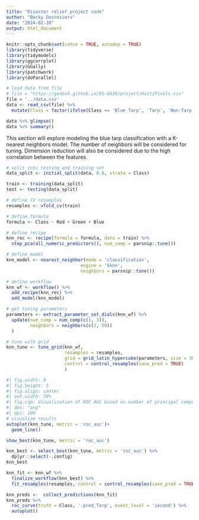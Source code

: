 ```yaml
---
title: "Disaster relief project code"
author: "Becky Desrosiers"
date: "2024-02-20"
output: html_document
---
```



```r
knitr::opts_chunk$set(cahce = TRUE, autodep = TRUE)
library(tidyverse)
library(tidymodels)
library(ggcorrplot)
library(GGally)
library(patchwork)
library(doParallel)
```

```r
# load data from file
# file = "https://gedeck.github.io/DS-6030/project/HaitiPixels.csv"
file = '../data.csv'
data <- read_csv(file) %>% 
  mutate(Class = factor(ifelse(Class == 'Blue Tarp', 'Tarp', 'Non-Tarp')))

data %>% glimpse()
data %>% summary()
```


This section will explore modeling the blue tarp classification with a K-nearest neighbors model. The number of neighbors will be considered for tuning. Dimension reduction will also be considered due to the high correlation between the features.

```r
# split into testing and training set
data_split <- initial_split(data, 0.8, strata = Class)

train <- training(data_split)
test <- testing(data_split)

# define CV resamples
resamples <- vfold_cv(train)
```


```r
# define formula
formula <- Class ~ Red + Green + Blue

# define recipe
knn_rec <- recipe(formula = formula, data = train) %>% 
  step_pca(all_numeric_predictors(), num_comp = parsnip::tune())

# define model
knn_model <- nearest_neighbor(mode = 'classification',
                            engine = 'kknn',
                            neighbors = parsnip::tune())

# define workflow
knn_wf <- workflow() %>% 
  add_recipe(knn_rec) %>% 
  add_model(knn_model)

# get tuning parameters
parameters <- extract_parameter_set_dials(knn_wf) %>% 
  update(num_comp = num_comp(c(1, 3)),
         neighbors = neighbors(c(2, 50))
  )
```

```r
# tune with grid
knn_tune <- tune_grid(knn_wf,
                      resamples = resamples,
                      grid = grid_latin_hypercube(parameters, size = 30),
                      control = control_resamples(save_pred = TRUE)
                      )
```

```r
#| fig.width: 9
#| fig.height: 5
#| fig.align: center
#| out.width: 70%
#| fig.cap: Visualization of ROC AUC based on number of principal components and nearest neighbors.
#| dev: "png"
#| dpi: 100
# visualize results
autoplot(knn_tune, metric = 'roc_auc')+
  geom_line()
```

```r
show_best(knn_tune, metric = 'roc_auc')
```

```r
knn_best <- select_best(knn_tune, metric = 'roc_auc') %>% 
  dplyr::select(-.config)
knn_best
```

```r
knn_fit <- knn_wf %>% 
  finalize_workflow(knn_best) %>% 
  fit_resamples(resamples, control = control_resamples(save_pred = TRUE))
```

```r
knn_preds <-  collect_predictions(knn_fit)
knn_preds %>% 
  roc_curve(truth = Class, '.pred_Tarp', event_level = 'second') %>% 
  autoplot()
  
```

